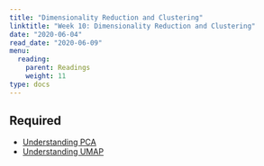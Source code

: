 ```yaml
---
title: "Dimensionality Reduction and Clustering"
linktitle: "Week 10: Dimensionality Reduction and Clustering"
date: "2020-06-04"
read_date: "2020-06-09"
menu:
  reading:
    parent: Readings
    weight: 11
type: docs
---
```


## Required

- [Understanding PCA](https://towardsdatascience.com/understanding-pca-fae3e243731d)
- [Understanding UMAP](https://pair-code.github.io/understanding-umap/)